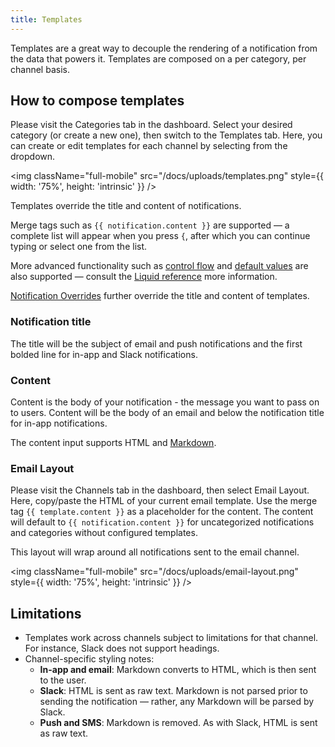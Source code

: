 ```yaml
---
title: Templates
---
```


Templates are a great way to decouple the rendering of a notification from the data that powers it. Templates are composed on a per category, per channel basis.

## How to compose templates

Please visit the Categories tab in the dashboard. Select your desired category (or create a new one), then switch to the Templates tab. Here, you can create or edit templates for each channel by selecting from the dropdown.

<img
  className="full-mobile"
  src="/docs/uploads/templates.png"
  style={{ width: '75%', height: 'intrinsic' }}
/>

Templates override the title and content of notifications.

Merge tags such as `{{ notification.content }}` are supported — a complete list will appear when you press `{`, after which you can continue typing or select one from the list.

More advanced functionality such as [control flow](https://shopify.github.io/liquid/tags/control-flow/) and [default values](https://shopify.github.io/liquid/filters/default/) are also supported — consult the [Liquid reference](https://shopify.github.io/liquid/basics/introduction/) more information.

[Notification Overrides](/docs/overrides) further override the title and content of templates.

### Notification title

The title will be the subject of email and push notifications and the first bolded line for in-app and Slack notifications.

### Content

Content is the body of your notification - the message you want to pass on to users. Content will be the body of an email and below the notification title for in-app notifications.

The content input supports HTML and [Markdown](https://www.markdownguide.org/basic-syntax/).

### Email Layout

Please visit the Channels tab in the dashboard, then select Email Layout. Here, copy/paste the HTML of your current email template. Use the merge tag `{{ template.content }}` as a placeholder for the content. The content will default to `{{ notification.content }}` for uncategorized notifications and categories without configured templates.

This layout will wrap around all notifications sent to the email channel.

<img
  className="full-mobile"
  src="/docs/uploads/email-layout.png"
  style={{ width: '75%', height: 'intrinsic' }}
/>

## Limitations

- Templates work across channels subject to limitations for that channel. For instance, Slack does not support headings.
- Channel-specific styling notes:
  - **In-app and email**: Markdown converts to HTML, which is then sent to the user.
  - **Slack**: HTML is sent as raw text. Markdown is not parsed prior to sending the notification — rather, any Markdown will be parsed by Slack.
  - **Push and SMS**: Markdown is removed. As with Slack, HTML is sent as raw text.
